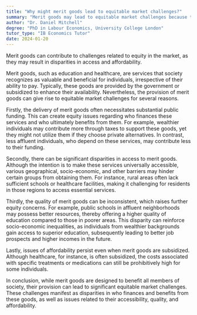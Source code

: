 ```yaml
---
title: "Why might merit goods lead to equitable market challenges?"
summary: "Merit goods may lead to equitable market challenges because they can create disparities in access and affordability."
author: "Dr. Daniel Mitchell"
degree: "PhD in Labour Economics, University College London"
tutor_type: "IB Economics Tutor"
date: 2024-01-20
---
```


Merit goods can contribute to challenges related to equity in the market, as they may result in disparities in access and affordability.

Merit goods, such as education and healthcare, are services that society recognizes as valuable and beneficial for individuals, irrespective of their ability to pay. Typically, these goods are provided by the government or subsidized to enhance their availability. Nevertheless, the provision of merit goods can give rise to equitable market challenges for several reasons.

Firstly, the delivery of merit goods often necessitates substantial public funding. This can create equity issues regarding who finances these services and who ultimately benefits from them. For example, wealthier individuals may contribute more through taxes to support these goods, yet they might not utilize them if they choose private alternatives. In contrast, less affluent individuals, who depend on these services, may contribute less to their funding.

Secondly, there can be significant disparities in access to merit goods. Although the intention is to make these services universally accessible, various geographical, socio-economic, and other barriers may hinder certain groups from obtaining them. For instance, rural areas often lack sufficient schools or healthcare facilities, making it challenging for residents in those regions to access essential services.

Thirdly, the quality of merit goods can be inconsistent, which raises further equity concerns. For example, public schools in affluent neighborhoods may possess better resources, thereby offering a higher quality of education compared to those in poorer areas. This disparity can reinforce socio-economic inequalities, as individuals from wealthier backgrounds gain access to superior education, subsequently leading to better job prospects and higher incomes in the future.

Lastly, issues of affordability persist even when merit goods are subsidized. Although healthcare, for instance, is often subsidized, the costs associated with specific treatments or medications can still be prohibitively high for some individuals.

In conclusion, while merit goods are designed to benefit all members of society, their provision can lead to significant equitable market challenges. These challenges manifest as disparities in who finances and benefits from these goods, as well as issues related to their accessibility, quality, and affordability.
    